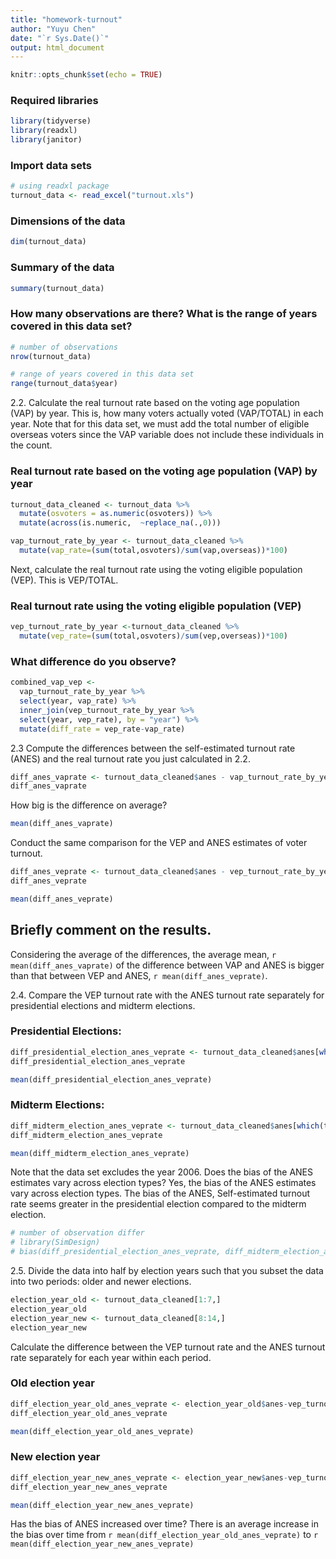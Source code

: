 ```yaml
---
title: "homework-turnout"
author: "Yuyu Chen"
date: "`r Sys.Date()`"
output: html_document
---
```


```r
knitr::opts_chunk$set(echo = TRUE)
```



### Required libraries

```r
library(tidyverse)
library(readxl)
library(janitor)
```

### Import data sets
```r
# using readxl package
turnout_data <- read_excel("turnout.xls")

```

### Dimensions of the data

```r
dim(turnout_data)
```

### Summary of the data

```r
summary(turnout_data)
```


### How many observations are there? What is the range of years covered in this data set?

```r
# number of observations
nrow(turnout_data)

# range of years covered in this data set
range(turnout_data$year)

```

2.2. Calculate the real turnout rate based on the voting age population (VAP) by year. This is, how many voters actually voted (VAP/TOTAL) in each year. Note that for this data set, we must add the total number of eligible overseas voters since the VAP variable does not include these individuals in the count. 

### Real turnout rate based on the voting age population (VAP) by year
```r
turnout_data_cleaned <- turnout_data %>% 
  mutate(osvoters = as.numeric(osvoters)) %>% 
  mutate(across(is.numeric,  ~replace_na(.,0)))

vap_turnout_rate_by_year <- turnout_data_cleaned %>% 
  mutate(vap_rate=(sum(total,osvoters)/sum(vap,overseas))*100) 

```

Next, calculate the real turnout rate using the voting eligible population (VEP). This is VEP/TOTAL. 

### Real turnout rate using the voting eligible population (VEP)
```r

vep_turnout_rate_by_year <-turnout_data_cleaned %>% 
  mutate(vep_rate=(sum(total,osvoters)/sum(vep,overseas))*100)

```

### What difference do you observe?

```r
combined_vap_vep <-
  vap_turnout_rate_by_year %>%  
  select(year, vap_rate) %>% 
  inner_join(vep_turnout_rate_by_year %>% 
  select(year, vep_rate), by = "year") %>% 
  mutate(diff_rate = vep_rate-vap_rate)
```


2.3 Compute the differences between the self-estimated turnout rate (ANES) and the real turnout rate you just calculated in 2.2. 

```r
diff_anes_vaprate <- turnout_data_cleaned$anes - vap_turnout_rate_by_year$vap_rate
diff_anes_vaprate
```

How big is the difference on average? 

```r
mean(diff_anes_vaprate)
```

Conduct the same comparison for the VEP and ANES estimates of voter turnout. 

```r
diff_anes_veprate <- turnout_data_cleaned$anes - vep_turnout_rate_by_year$vep_rate
diff_anes_veprate

mean(diff_anes_veprate)
```

## Briefly comment on the results.

Considering the average of the differences, the average mean, `r mean(diff_anes_vaprate)` of the difference between VAP and ANES is bigger than that between VEP and ANES, `r mean(diff_anes_veprate)`.


2.4. Compare the VEP turnout rate with the ANES turnout rate separately for presidential elections and midterm elections. 

### Presidential Elections:

```r

diff_presidential_election_anes_veprate <- turnout_data_cleaned$anes[which(turnout_data_cleaned$election_type=='presidential')]-vep_turnout_rate_by_year$vep_rate[which(turnout_data_cleaned$election_type=='presidential')]
diff_presidential_election_anes_veprate

mean(diff_presidential_election_anes_veprate)
```

### Midterm Elections:

```r

diff_midterm_election_anes_veprate <- turnout_data_cleaned$anes[which(turnout_data_cleaned$election_type=='midterm')]-vep_turnout_rate_by_year$vep_rate[which(turnout_data_cleaned$election_type=='midterm')]
diff_midterm_election_anes_veprate

mean(diff_midterm_election_anes_veprate)
```

Note that the data set excludes the year 2006. Does the bias of the ANES estimates vary across election types?  Yes, the bias of the ANES estimates vary across election types. The bias of the ANES, Self-estimated turnout rate seems greater in the presidential election compared to the midterm election.

```r
# number of observation differ
# library(SimDesign)
# bias(diff_presidential_election_anes_veprate, diff_midterm_election_anes_veprate, type = 'abs_relative', percent = TRUE)
```


2.5. Divide the data into half by election years such that you subset the data into two periods: older and newer elections. 

```r
election_year_old <- turnout_data_cleaned[1:7,]
election_year_old
election_year_new <- turnout_data_cleaned[8:14,]
election_year_new
```


Calculate the difference between the VEP turnout rate and the ANES turnout rate separately for each year within each period. 

### Old election year
```r
diff_election_year_old_anes_veprate <- election_year_old$anes-vep_turnout_rate_by_year$vep_rate
diff_election_year_old_anes_veprate

mean(diff_election_year_old_anes_veprate)

```

### New election year
```r
diff_election_year_new_anes_veprate <- election_year_new$anes-vep_turnout_rate_by_year$vep_rate
diff_election_year_new_anes_veprate

mean(diff_election_year_new_anes_veprate)
```

Has the bias of ANES increased over time? There is an average increase in the bias over time from `r mean(diff_election_year_old_anes_veprate)` to `r mean(diff_election_year_new_anes_veprate)`